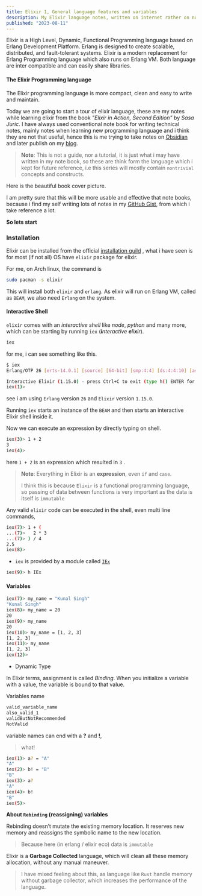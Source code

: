 ```yaml
---
title: Elixir 1, General language features and variables
description: My Elixir language notes, written on internet rather on note book
published: "2023-08-11"
---
```


Elixir is a High Level, Dynamic, Functional Programming language based on Erlang Development Platform. Erlang is designed to create scalable, distributed, and fault-tolerant systems. Elixir is a modern replacement for Erlang Programming language which also runs on Erlang VM. Both language are inter compatible and can easily share libraries.

#### The Elixir Programming language

The Elixir programming language is more compact, clean and easy to write and maintain.

Today we are going to start a tour of elixir language, these are my notes while learning elixir from the book _"Elixir in Action, Second Edition"_ by _Sasa Juric_. I have always used conventional note book for writing technical notes, mainly notes when learning new programming language and i think they are not that useful, hence this is me trying to take notes on [Obsidian](https://obsidian.md) and later publish on my [blog](https://kunalsin9h.com/blog).

> **Note**: This is not a guide, nor a tutorial, it is just what i may have written in my note book, so these are think form the language which i kept for future reference, i.e this series will mostly contain `nontrivial` concepts and constructs.

Here is the beautiful book cover picture.

<BlogImage
  alt="Elixir in Action Book Cover"
  src="https://tiddi.kunalsin9h.com/LREVrd7"
  width={360}
  height={451}
/>

I am pretty sure that this will be more usable and effective that note books, because i find my self writing lots of notes in my [GitHub Gist](https://gist.github.com/kunalsin9h), from which i take reference a lot.

**So lets start**

### Installation

Elixir can be installed from the official [installation guild](https://elixir-lang.org/install.html) , what i have seen is for most (if not all) OS have `elixir` package for elixir.

For me, on Arch linux, the command is

```bash
sudo pacman -s elixir
```

This will install both `elixir` and `erlang`.
As elixir will run on Erlang VM, called as `BEAM`, we also need `Erlang` on the system.

#### Interactive Shell

`elixir` comes with an _interactive shell_ like _node_, _python_ and many more, which can be starting by running `iex` (_**i**nteractive **e**li**x**ir_).

```bash
iex
```

for me, i can see something like this.

```bash
$ iex
Erlang/OTP 26 [erts-14.0.1] [source] [64-bit] [smp:4:4] [ds:4:4:10] [async-threads:1] [jit:ns]

Interactive Elixir (1.15.0) - press Ctrl+C to exit (type h() ENTER for help)
iex(1)>
```

see i am using `Erlang` version `26` and `Elixir` version `1.15.0`.

Running `iex` starts an instance of the `BEAM` and then starts an
interactive Elixir shell inside it.

Now we can execute an expression by directly typing on shell.

```bash
iex(3)> 1 + 2
3
iex(4)>
```

here `1 + 2` is an expression which resulted in `3` .

> **Note**: Everything in Elixir is an **expression**, even `if` and `case`.
>
> I think this is because `Elixir` is a functional programming language, so passing of data between functions is very important as the data is itself is `immutable`

Any valid `elixir` code can be executed in the shell, even multi line commands,

```bash
iex(7)> 1 + (
...(7)>   2 * 3
...(7)> ) / 4
2.5
iex(8)>
```

- `iex` is provided by a module called [`IEx`](https://hexdocs.pm/iex)

```bash
iex(9)> h IEx
```

#### Variables

```bash
iex(7)> my_name = "Kunal Singh"
"Kunal Singh"
iex(8)> my_name = 20
20
iex(9)> my_name
20
iex(10)> my_name = [1, 2, 3]
[1, 2, 3]
iex(11)> my_name
[1, 2, 3]
iex(12)>
```

- Dynamic Type

In Elixir terms, assignment is called _Binding_. When
you initialize a variable with a value, the variable is bound to
that value.

Variables name

```bash
valid_variable_name
also_valid_1
validButNotRecommended
NotValid
```

variable names can end with a **?** and **!**,

> what!

```bash
iex(1)> a? = "A"
"A"
iex(2)> b! = "B"
"B"
iex(3)> a?
"A"
iex(4)> b!
"B"
iex(5)>
```

**About `Rebinding` (reassigning) variables**

Rebinding doesn’t mutate the existing memory location. It
reserves new memory and reassigns the symbolic name to the
new location.

> Because here (in erlang / elixir eco) data is `immutable`

Elixir is a **Garbage Collected** language, which will clean all these memory allocation, without any manual maneuver.

> I have mixed feeling about this, as language like `Rust` handle memory without garbage collector, which increases the performance of the language.
